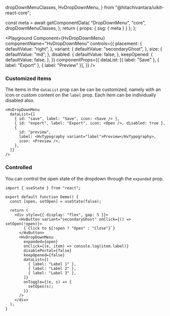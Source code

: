   dropDownMenuClasses,
  HvDropDownMenu,
} from "@hitachivantara/uikit-react-core";


  const meta = await getComponentData(
    "DropDownMenu",
    "core",
    dropDownMenuClasses,
  );
  return { props: { ssg: { meta } } };
};

<Description />

<Page>

<Playground
  Component={HvDropDownMenu}
  componentName="HvDropDownMenu"
  controls={{
    placement: {
      defaultValue: "right",
    },
    variant: {
      defaultValue: "secondaryGhost",
    },
    size: {
      defaultValue: "md",
    },
    disabled: {
      defaultValue: false,
    },
    keepOpened: {
      defaultValue: false,
    },
  }}
  componentProps={{
    dataList: [{ label: "Save" }, { label: "Export" }, { label: "Preview" }],
  }}
/>

### Customized items

The items in the `dataList` prop can be can be customized, namely with an icon or custom content on the `label` prop. Each item can be individually disabled also.

```tsx live
<HvDropDownMenu
  dataList={[
    { id: "save", label: "Save", icon: <Save /> },
    { id: "export", label: "Export", icon: <Open />, disabled: true },
    {
      id: "preview",
      label: <HvTypography variant="label">Preview</HvTypography>,
      icon: <Preview />,
    },
  ]}
/>
```

### Controlled

You can control the open state of the dropdown through the `expanded` prop.

```tsx live
import { useState } from "react";

export default function Demo() {
  const [open, setOpen] = useState(false);

  return (
    <div style={{ display: "flex", gap: 5 }}>
      <HvButton variant="secondaryGhost" onClick={() => setOpen(!open)}>
        {`Click to ${!open ? "Open" : "Close"}`}
      </HvButton>
      <HvDropDownMenu
        expanded={open}
        onClick={(e, item) => console.log(item.label)}
        disablePortal={false}
        keepOpened={false}
        dataList={[
          { label: "Label 1" },
          { label: "Label 2" },
          { label: "Label 3" },
        ]}
        onToggle={(e, s) => {
          setOpen(s);
        }}
      />
    </div>
  );
}
```

</Page>
